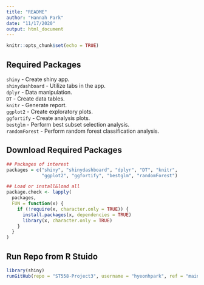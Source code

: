 ```yaml
---
title: "README"
author: "Hannah Park"
date: "11/17/2020"
output: html_document
---
```


```r
knitr::opts_chunk$set(echo = TRUE)
```

## Required Packages   

`shiny` - Create shiny app.  
`shinydashboard` - Utilize tabs in the app.  
`dplyr` - Data manipulation.  
`DT` - Create data tables.  
`knitr` - Generate report.  
`ggplot2` - Create exploratory plots.  
`ggfortify` - Create analysis plots.  
`bestglm` - Perform best subset selection analysis.  
`randomForest` - Perform random forest classification analysis.  

## Download Required Packages  
```r
## Packages of interest
packages = c("shiny", "shinydashboard", "dplyr", "DT", "knitr", 
             "ggplot2", "ggfortify", "bestglm", "randomForest")

## Load or install&load all
package.check <- lapply(
  packages,
  FUN = function(x) {
    if (!require(x, character.only = TRUE)) {
      install.packages(x, dependencies = TRUE)
      library(x, character.only = TRUE)
    }
  }
)
```


## Run Repo from R Stuido  
```r
library(shiny)
runGitHub(repo = "ST558-Project3", username = "hyeonhpark", ref = "main", subdir = "/HeartFailure/", launch.browser = TRUE)
```

